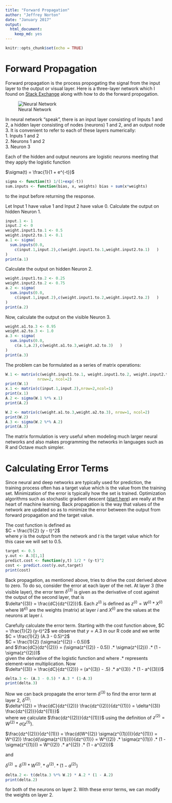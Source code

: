 ```yaml
---
title: "Forward Propagation"
author: "Jeffrey Norton"
date: "January 2017"
output:
  html_document:
    keep_md: yes
---
```


```r
knitr::opts_chunk$set(echo = TRUE)
```
# Forward Propagation

Forward propagation is the process propogating the signal from the
input layer to the output or visual layer.  Here is a three-layer network
which I found on
[Stack Exchange](http://stats.stackexchange.com/questions/147954/neural-network-forward-propagation) along with how to do the forward propogation.

![Neural Network](yRznlmm.png)

In neural network "speak", there is an input layer consisting of Inputs 1 and 2, a hidden layer consisting of nodes (neurons) 1 and 2, and an output node 3.  It is convenient to refer to each of these layers numerically:  
1. Inputs 1 and 2  
2. Neurons 1 and 2  
3. Neuron 3  

Each of the hidden and output neurons are logistic neurons meeting that they apply the logistic function

$\sigma(t) = \frac{1}{1 + e^{-t}}$

```r
sigma <- function(t) 1/(1+exp(-t))
sum.inputs <- function(bias, x, weights) bias + sum(x*weights)
```

to the input before returning the response.

Let Input 1 have value 1 and Input 2 have value 0.  Calculate
the output on hidden Neuron 1.
```r
input.1 <- 1
input.2 <- 0
weight.input1.to.1 <- 0.5
weight.input2.to.1 <- 0.1
a.1 <- sigma(
  sum.inputs(0.0,
    c(input.1,input.2),c(weight.input1.to.1,weight.input2.to.1)   )
)
print(a.1)
```

Calculate the output on hidden Neuron 2.
```r
weight.input1.to.2 <- 0.25
weight.input2.to.2 <- 0.75
a.2 <- sigma(
  sum.inputs(0.0,
    c(input.1,input.2),c(weight.input1.to.2,weight.input2.to.2)   )
)
print(a.2)
```
Now, calculate the output on the visible Neuron 3.
```r
weight.a1.to.3 <- 0.95
weight.a2.to.3 <- 1.0
a.3 <- sigma(
  sum.inputs(0.0,
    c(a.1,a.2),c(weight.a1.to.3,weight.a2.to.3)   )
)
print(a.3)
```

The problem can be formulated as a series of matrix operations:
```r
W.1 <- matrix(c(weight.input1.to.1, weight.input1.to.2, weight.input2.to.1, weight.input2.to.2),
              nrow=2, ncol=2)
print(W.1)
x.1 <- matrix(c(input.1,input.2),nrow=2,ncol=1)
print(x.1)
A.2 <- sigma(W.1 %*% x.1)
print(A.2)

W.2 <- matrix(c(weight.a1.to.3,weight.a2.to.3), nrow=1, ncol=2)
print(W.2)
A.3 <- sigma(W.2 %*% A.2)
print(A.3)
```

The matrix formulation is very useful when modeling much larger neural networks and also makes programming the networks in languages such as R and Octave much simpler.

# Calculating Error Terms

Since neural and deep networks are typically used for prediction, the training process often has a target value which is the value from the training set.
Minimization of the error is typically how the set is trained.
Optimization algorithms such as stochastic gradient descent ([start here](https://en.wikipedia.org/wiki/Stochastic_gradient_descent)) are really at the heart of machine learning.
Back propagation is the way that values of the network are updated so as to minimize the error between the output from forward propagation and the target value.

The cost function is defined as  
$C = \frac{1}{2} (y - t)^2$  
where $y$ is the output from the network and $t$ is the target value which for this case we will set to $0.5$.

```r
target <- 0.5
y.out <- A.3[1,1]
predict.cost <- function(y,t) 1/2 * (y-t)^2
cost <- predict.cost(y.out,target)
print(cost)
```

Back propagation, as mentioned above, tries to drive the cost
derived above to zero.  To do so, consider the error at each
layer of the net.  At layer 3 (the visible layer), the error
term $\delta^{(3)}$ is given as the derivative of cost against
the output of the second layer, that is  
$\delta^{(3)} = \frac{dC}{dz^{(2)}}$.
Each $z^{(i)}$ is defined as $z^{(i)} = W^{(i)} * X^{(i)}$ where $W^{(i)}$ are the weights (matrix) at layer $i$ and $X^{(i)}$ are the values at the neurons at layer $i$.

Carefully calculate the error term.  Starting with the cost
function above, $C = \frac{1}{2} (y-t)^2$ we observe that
$y = A.3$ in our R code and we write  
$C = \frac{1}{2} (A.3 - 0.5)^2$  
$C = \frac{1}{2} (\sigma(z^{(2)} - 0.5))$   
and
$\frac{dC}{dz^{(2)}} = (\sigma(z^{(2)} - 0.5)) .* \sigma(z^{(2)}) .* (1 - \sigma(z^{(2)})$  
given the derivative of the logistic function and where $.*$ represents element-wise multiplication.  Now   
$\delta^{(3)} = \frac{dC}{dz^{(2)}} = (a^{(3)} - .5) .* a^{(3)} .* (1 - a^{(3)})$  
```r
delta.3 <- (A.3 - 0.5) * A.3 * (1-A.3)
print(delta.3)
```
Now we can back propagate the error term $\delta^{(3)}$ to find the error term at layer 2, $\delta^{(2)}$:  
$\delta^{(2)} = \frac{dC}{dz^{(2)}} \frac{dz^{(2)}}{dz^{(1)}} = \delta^{(3)} \frac{dz^{(2)}}{dz^{(1)}}$  
where we calculate $\frac{dz^{(2)}}{dz^{(1)}}$ using the
definition of $z^{(2)} = W^{(2)} * \sigma(z^{(1)})$.

$\frac{dz^{(2)}}{dz^{(1)}} =
\frac{d(W^{(2)} \sigma(z^{(1)}))}{dz^{(1)}} =
W^{(2)} \frac{d(\sigma(z^{(1)}))}{dz^{(1)}} =
W^{(2)} .* \sigma(z^{(1)}) .* (1 - \sigma(z^{(1)})) =
W^{(2)} .* a^{(2)} .* (1 - a^{(2)})$

and

$\delta^{(2)} = \delta^{(3)} * W^{(2)} .* a^{(2)} .* (1 - a^{(2)})$

```r
delta.2 <- t(delta.3 %*% W.2) * A.2 * (1 - A.2)
print(delta.2)
```
for both of the neurons on layer 2.  With these error terms, we can modify the weights on layer 2.